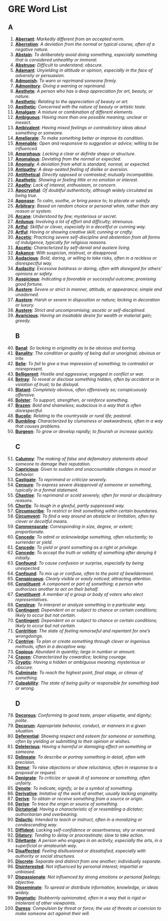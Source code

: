 # GRE Word List

## A

<ol>
<li id="Aberrant"><a href="gre-short-passage.html#aberrant"><b>Aberrant</b></a>: <em>Markedly different from an accepted norm.</em></li>
<li id="Aberration"><a href="gre-short-passage.html#aberration"><b>Aberration</b></a>: <em>A deviation from the normal or typical course, often of a negative nature.</em></li>
<li id="Abstain"><a href="gre-short-passage.html#abstain"><b>Abstain</b></a>: <em>To deliberately avoid doing something, especially something that is considered unhealthy or immoral.</em></li>
<li id="Abstruse"><a href="gre-short-passage.html#abstruse"><b>Abstruse</b></a>: <em>Difficult to understand; obscure.</em></li>
<li id="Adamant"><a href="gre-short-passage.html#adamant"><b>Adamant</b></a>: <em>Unyielding in attitude or opinion, especially in the face of adversity or persuasion.</em></li>
<li id="Admonish"><a href="gre-short-passage.html#admonish"><b>Admonish</b></a>: <em>To warn or reprimand someone firmly.</em></li>
<li id="Admonitory"><a href="gre-short-passage.html#admonitory"><b>Admonitory</b></a>: <em>Giving a warning or reprimand.</em></li>
<li id="Aesthete"><a href="gre-short-passage.html#aesthete"><b>Aesthete</b></a>: <em>A person who has a deep appreciation for art, beauty, or nature.</em></li>
<li id="Aesthetic"><a href="gre-short-passage.html#aesthetic"><b>Aesthetic</b></a>: <em>Relating to the appreciation of beauty or art.</em></li>
<li id="Aesthetic"><a href="gre-short-passage.html#aesthetic"><b>Aesthetic</b></a>: <em>Concerned with the nature of beauty or artistic taste.</em></li>
<li id="Amalgam"><a href="gre-short-passage.html#amalgam"><b>Amalgam</b></a>: <em>A mixture or combination of different elements.</em></li>
<li id="Ambiguous"><a href="gre-short-passage.html#ambiguous"><b>Ambiguous</b></a>: <em>Having more than one possible meaning; unclear or inexact.</em></li>
<li id="Ambivalent"><a href="gre-short-passage.html#ambivalent"><b>Ambivalent</b></a>: <em>Having mixed feelings or contradictory ideas about something or someone.</em></li>
<li id="Ameliorate"><a href="gre-short-passage.html#ameliorate"><b>Ameliorate</b></a>: <em>To make something better or improve its condition.</em></li>
<li id="Amenable"><a href="gre-short-passage.html#amenable"><b>Amenable</b></a>: <em>Open and responsive to suggestion or advice; willing to be influenced.</em></li>
<li id="Amorphous"><a href="gre-short-passage.html#amorphous"><b>Amorphous</b></a>: <em>Lacking a clear or definite shape or structure.</em></li>
<li id="Anomalous"><a href="gre-short-passage.html#anomalous"><b>Anomalous</b></a>: <em>Deviating from the normal or expected.</em></li>
<li id="Anomaly"><a href="gre-short-passage.html#anomaly"><b>Anomaly</b></a>: <em>A deviation from what is standard, normal, or expected.</em></li>
<li id="Antipathy"><a href="gre-short-passage.html#antipathy"><b>Antipathy</b></a>: <em>A deep-seated feeling of dislike or aversion.</em></li>
<li id="Antithetical"><a href="gre-short-passage.html#antithetical"><b>Antithetical</b></a>: <em>Directly opposed or contrasted; mutually incompatible.</em></li>
<li id="Apathetic"><a href="gre-short-passage.html#apathetic"><b>Apathetic</b></a>: <em>Showing or feeling little or no emotion or interest.</em></li>
<li id="Apathy"><a href="gre-short-passage.html#apathy"><b>Apathy</b></a>: <em>Lack of interest, enthusiasm, or concern.</em></li>
<li id="Apocryphal"><a href="gre-short-passage.html#apocryphal"><b>Apocryphal</b></a>: <em>Of doubtful authenticity, although widely circulated as being true.</em></li>
<li id="Appease"><a href="gre-short-passage.html#appease"><b>Appease</b></a>: <em>To calm, soothe, or bring peace to; to placate or satisfy.</em></li>
<li id="Arbitrary"><a href="gre-short-passage.html#arbitrary"><b>Arbitrary</b></a>: <em>Based on random choice or personal whim, rather than any reason or system.</em></li>
<li id="Arcane"><a href="gre-short-passage.html#arcane"><b>Arcane</b></a>: <em>Understood by few; mysterious or secret.</em></li>
<li id="Arduous"><a href="gre-short-passage.html#arduous"><b>Arduous</b></a>: <em>Involving a lot of effort and difficulty; strenuous.</em></li>
<li id="Artful"><a href="gre-short-passage.html#artful"><b>Artful</b></a>: <em>Skillful or clever, especially in a deceitful or cunning way.</em></li>
<li id="Artful"><a href="gre-short-passage.html#artful"><b>Artful</b></a>: <em>Having or showing creative skill; cunning or crafty.</em></li>
<li id="Ascetic"><a href="gre-short-passage.html#ascetic"><b>Ascetic</b></a>: <em>Practicing severe self-discipline and abstention from all forms of indulgence, typically for religious reasons.</em></li>
<li id="Ascetic"><a href="gre-short-passage.html#ascetic"><b>Ascetic</b></a>: <em>Characterized by self-denial and austere living.</em></li>
<li id="Askance"><a href="gre-short-passage.html#askance"><b>Askance</b></a>: <em>With suspicion, mistrust, or disapproval.</em></li>
<li id="Audacious"><a href="gre-short-passage.html#audacious"><b>Audacious</b></a>: <em>Bold, daring, or willing to take risks, often in a reckless or disrespectful way.</em></li>
<li id="Audacity"><a href="gre-short-passage.html#audacity"><b>Audacity</b></a>: <em>Excessive boldness or daring, often with disregard for others' opinions or safety.</em></li>
<li id="Auspicious"><a href="gre-short-passage.html#auspicious"><b>Auspicious</b></a>: <em>Indicating a favorable or successful outcome; promising good fortune.</em></li>
<li id="Austere"><a href="gre-short-passage.html#austere"><b>Austere</b></a>: <em>Severe or strict in manner, attitude, or appearance; simple and unadorned.</em></li>
<li id="Austere"><a href="gre-short-passage.html#austere"><b>Austere</b></a>: <em>Harsh or severe in disposition or nature; lacking in decoration or luxury.</em></li>
<li id="Austere"><a href="gre-short-passage.html#austere"><b>Austere</b></a>: <em>Strict and uncompromising; ascetic or self-disciplined.</em></li>
<li id="Avaricious"><a href="gre-short-passage.html#avaricious"><b>Avaricious</b></a>: <em>Having an insatiable desire for wealth or material gain; greedy.</em></li>

## B

<li id="Banal"><a href="gre-short-passage.html#banal"><b>Banal</b></a>: <em>So lacking in originality as to be obvious and boring.</em></li>
<li id="Banality"><a href="gre-short-passage.html#banality"><b>Banality</b></a>: <em>The condition or quality of being dull or unoriginal; obvious or trite.</em></li>
<li id="Belie"><a href="gre-short-passage.html#belie"><b>Belie</b></a>: <em>To fail to give a true impression of something; to contradict or misrepresent.</em></li>
<li id="Belligerent"><a href="gre-short-passage.html#belligerent"><b>Belligerent</b></a>: <em>Hostile and aggressive; engaged in conflict or war.</em></li>
<li id="Betray"><a href="gre-short-passage.html#betray"><b>Betray</b></a>: <em>To reveal or disclose something hidden, often by accident or in violation of trust; to be disloyal.</em></li>
<li id="Blatant"><a href="gre-short-passage.html#blatant"><b>Blatant</b></a>: <em>Completely obvious, often offensively so; conspicuously offensive.</em></li>
<li id="Bolster"><a href="gre-short-passage.html#bolster"><b>Bolster</b></a>: <em>To support, strengthen, or reinforce something.</em></li>
<li id="Brazen"><a href="gre-short-passage.html#brazen"><b>Brazen</b></a>: <em>Bold and shameless; audacious in a way that is often disrespectful.</em></li>
<li id="Bucolic"><a href="gre-short-passage.html#bucolic"><b>Bucolic</b></a>: <em>Relating to the countryside or rural life; pastoral.</em></li>
<li id="Bumbling"><a href="gre-short-passage.html#bumbling"><b>Bumbling</b></a>: <em>Characterized by clumsiness or awkwardness, often in a way that causes problems.</em></li>
<li id="Burgeon"><a href="gre-short-passage.html#burgeon"><b>Burgeon</b></a>: <em>To grow or develop rapidly; to flourish or increase quickly.</em></li>

## C

<li id="Calumny"><a href="gre-short-passage.html#calumny"><b>Calumny</b></a>: <em>The making of false and defamatory statements about someone to damage their reputation.</em></li>
<li id="Capricious"><a href="gre-short-passage.html#capricious"><b>Capricious</b></a>: <em>Given to sudden and unaccountable changes in mood or behavior.</em></li>
<li id="Castigate"><a href="gre-short-passage.html#castigate"><b>Castigate</b></a>: <em>To reprimand or criticize severely.</em></li>
<li id="Censure"><a href="gre-short-passage.html#censure"><b>Censure</b></a>: <em>To express severe disapproval of someone or something, typically in a formal statement.</em></li>
<li id="Chastise"><a href="gre-short-passage.html#chastise"><b>Chastise</b></a>: <em>To reprimand or scold severely, often for moral or disciplinary reasons.</em></li>
<li id="Chortle"><a href="gre-short-passage.html#chortle"><b>Chortle</b></a>: <em>To laugh in a gleeful, partly suppressed way.</em></li>
<li id="Circumscribe"><a href="gre-short-passage.html#circumscribe"><b>Circumscribe</b></a>: <em>To restrict or limit something within certain boundaries.</em></li>
<li id="Circumvent"><a href="gre-short-passage.html#circumvent"><b>Circumvent</b></a>: <em>To find a way around an obstacle or limitation, often by clever or deceitful means.</em></li>
<li id="Commensurate"><a href="gre-short-passage.html#commensurate"><b>Commensurate</b></a>: <em>Corresponding in size, degree, or extent; proportionate.</em></li>
<li id="Concede"><a href="gre-short-passage.html#concede"><b>Concede</b></a>: <em>To admit or acknowledge something, often reluctantly; to surrender or yield.</em></li>
<li id="Concede"><a href="gre-short-passage.html#concede"><b>Concede</b></a>: <em>To yield or grant something as a right or privilege.</em></li>
<li id="Concede"><a href="gre-short-passage.html#concede"><b>Concede</b></a>: <em>To accept the truth or validity of something after denying it initially.</em></li>
<li id="Confound"><a href="gre-short-passage.html#confound"><b>Confound</b></a>: <em>To cause confusion or surprise, especially by being unexpected.</em></li>
<li id="Confound"><a href="gre-short-passage.html#confound"><b>Confound</b></a>: <em>To mix up or confuse, often to the point of bewilderment.</em></li>
<li id="Conspicuous"><a href="gre-short-passage.html#conspicuous"><b>Conspicuous</b></a>: <em>Clearly visible or easily noticed; attracting attention.</em></li>
<li id="Constituent"><a href="gre-short-passage.html#constituent"><b>Constituent</b></a>: <em>A component or part of something; a person who authorizes another to act on their behalf.</em></li>
<li id="Constituent"><a href="gre-short-passage.html#constituent"><b>Constituent</b></a>: <em>A member of a group or body of voters who elect representatives.</em></li>
<li id="Construe"><a href="gre-short-passage.html#construe"><b>Construe</b></a>: <em>To interpret or analyze something in a particular way.</em></li>
<li id="Contingent"><a href="gre-short-passage.html#contingent"><b>Contingent</b></a>: <em>Dependent on or subject to chance or certain conditions; likely to occur but not certain.</em></li>
<li id="Contingent"><a href="gre-short-passage.html#Contingent"><b>Contingent</b></a>: <em>Dependent on or subject to chance or certain conditions; likely to occur but not certain.</em></li>
<li id="Contrition"><a href="gre-short-passage.html#Contrition"><b>Contrition</b></a>: <em>The state of feeling remorseful and repentant for one's wrongdoings.</em></li>
<li id="Contrive"><a href="gre-short-passage.html#Contrive"><b>Contrive</b></a>: <em>To plan or create something through clever or ingenious methods, often in a deceptive way.</em></li>
<li id="Copious"><a href="gre-short-passage.html#Copious"><b>Copious</b></a>: <em>Abundant in quantity; large in number or amount.</em></li>
<li id="Craven"><a href="gre-short-passage.html#Craven"><b>Craven</b></a>: <em>Characterized by cowardice; lacking courage.</em></li>
<li id="Cryptic"><a href="gre-short-passage.html#Cryptic"><b>Cryptic</b></a>: <em>Having a hidden or ambiguous meaning; mysterious or obscure.</em></li>
<li id="Culminate"><a href="gre-short-passage.html#Culminate"><b>Culminate</b></a>: <em>To reach the highest point, final stage, or climax of something.</em></li>
<li id="Culpability"><a href="gre-short-passage.html#Culpability"><b>Culpability</b></a>: <em>The state of being guilty or responsible for something bad or wrong.</em></li>

## D

<li id="Decorous"><a href="gre-short-passage.html#Decorous"><b>Decorous</b></a>: <em>Conforming to good taste, proper etiquette, and dignity; polite.</em></li>
<li id="Decorum"><a href="gre-short-passage.html#Decorum"><b>Decorum</b></a>: <em>Appropriate behavior, conduct, or manners in a given situation.</em></li>
<li id="Deferential"><a href="gre-short-passage.html#Deferential"><b>Deferential</b></a>: <em>Showing respect and esteem for someone or something, often by yielding or submitting to their opinion or wishes.</em></li>
<li id="Deleterious"><a href="gre-short-passage.html#Deleterious"><b>Deleterious</b></a>: <em>Having a harmful or damaging effect on something or someone.</em></li>
<li id="Delineate"><a href="gre-short-passage.html#Delineate"><b>Delineate</b></a>: <em>To describe or portray something in detail, often with precision.</em></li>
<li id="Demur"><a href="gre-short-passage.html#Demur"><b>Demur</b></a>: <em>To raise objections or show reluctance, often in response to a proposal or request.</em></li>
<li id="Denigrate"><a href="gre-short-passage.html#Denigrate"><b>Denigrate</b></a>: <em>To criticize or speak ill of someone or something, often unfairly.</em></li>
<li id="Denote"><a href="gre-short-passage.html#Denote"><b>Denote</b></a>: <em>To indicate, signify, or be a symbol of something.</em></li>
<li id="Derivative"><a href="gre-short-passage.html#Derivative"><b>Derivative</b></a>: <em>Imitative of the work of another, usually lacking originality.</em></li>
<li id="Derive"><a href="gre-short-passage.html#Derive"><b>Derive</b></a>: <em>To obtain or receive something from a source or origin.</em></li>
<li id="Derive"><a href="gre-short-passage.html#Derive"><b>Derive</b></a>: <em>To trace the origin or source of something.</em></li>
<li id="Dictatorial"><a href="gre-short-passage.html#Dictatorial"><b>Dictatorial</b></a>: <em>Having a characteristic of or resembling a dictator; authoritarian and overbearing.</em></li>
<li id="Didactic"><a href="gre-short-passage.html#Didactic"><b>Didactic</b></a>: <em>Intended to teach or instruct, often in a moralizing or condescending way.</em></li>
<li id="Diffident"><a href="gre-short-passage.html#Diffident"><b>Diffident</b></a>: <em>Lacking self-confidence or assertiveness; shy or reserved.</em></li>
<li id="Dilatory"><a href="gre-short-passage.html#Dilatory"><b>Dilatory</b></a>: <em>Tending to delay or procrastinate; slow to take action.</em></li>
<li id="Dilettante"><a href="gre-short-passage.html#Dilettante"><b>Dilettante</b></a>: <em>A person who engages in an activity, especially the arts, in a superficial or amateurish way.</em></li>
<li id="Disaffected"><a href="gre-short-passage.html#Disaffected"><b>Disaffected</b></a>: <em>Feeling disillusioned or dissatisfied, especially with authority or social structures.</em></li>
<li id="Discrete"><a href="gre-short-passage.html#Discrete"><b>Discrete</b></a>: <em>Separate and distinct from one another; individually separate.</em></li>
<li id="Disinterested"><a href="gre-short-passage.html#Disinterested"><b>Disinterested</b></a>: <em>Not influenced by personal interest; impartial or unbiased.</em></li>
<li id="Dispassionate"><a href="gre-short-passage.html#Dispassionate"><b>Dispassionate</b></a>: <em>Not influenced by strong emotions or personal feelings; objective.</em></li>
<li id="Disseminate"><a href="gre-short-passage.html#Disseminate"><b>Disseminate</b></a>: <em>To spread or distribute information, knowledge, or ideas widely.</em></li>
<li id="Dogmatic"><a href="gre-short-passage.html#Dogmatic"><b>Dogmatic</b></a>: <em>Stubbornly opinionated, often in a way that is rigid or intolerant of other viewpoints.</em></li>
<li id="Duress"><a href="gre-short-passage.html#Duress"><b>Duress</b></a>: <em>Compulsion by threat or force; the use of threats or coercion to make someone act against their will.</em></li>



</ol>


